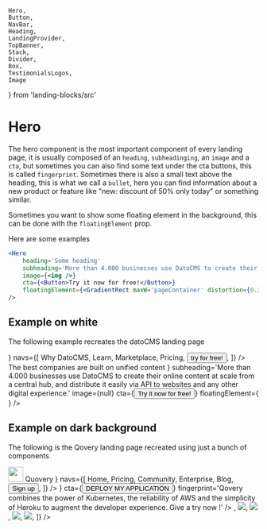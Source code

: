     Hero,
    Button,
    NavBar,
    Heading,
    LandingProvider,
    TopBanner,
    Stack,
    Divider,
    Box,
    TestimonialsLogos,
    Image
} from 'landing-blocks/src'

# Hero

The hero component is the most important component of every landing page, it is usually composed of an `heading`, `subheadinging`, an `image` and a `cta`, but sometimes you can also find some text under the cta buttons, this is called `fingerprint`.
Sometimes there is also a small text above the heading, this is what we call a `bullet`, here you can find information about a new product or feature like "new: discount of 50% only today" or something similar.

Sometimes you want to show some floating element in the background, this can be done with the `floatingElement` prop.

Here are some examples

```jsx
<Hero
    heading='Some heading'
    subheading='More than 4.000 businesses use DatoCMS to create their online content at scale from a central hub, and distribute it easily via API to websites and any other digital experience.'
    image={<img />}
    cta={<Button>Try it now for free!</Button>}
    floatingElement={<GradientRect maxW='pageContainer' distortion={0.3} />}
/>
```

## Example on white

The following example recreates the datoCMS landing page

<Playground iframe>
    <LandingProvider primary='#FF593D'>
        <NavBar
            logo={<img width='120px' src='/datocms/logo.svg' />}
            navs={[
                <a>Why DatoCMS</a>,
                <a>Learn</a>,
                <a>Marketplace</a>,
                <a>Pricing</a>,
                <Button>try for free!</Button>,
            ]}
        />
        <Hero
            heading={
                <Heading
                    fontFamily='tiempos-headline, Georgia'
                    fontSize='74px'
                    fontWeight='bold'
                >
                    The best companies are built on unified content
                </Heading>
            }
            subheading='More than 4.000 businesses use DatoCMS to create their online content at scale from a central hub, and distribute it easily via API to websites and any other digital experience.'
            image={null}
            cta={<Button>Try it now for free!</Button>}
            floatingElement={
                <GradientRect maxW='pageContainer' distortion={0.3} />
            }
        />
    </LandingProvider>
</Playground>

## Example on dark background

The following is the Qovery landing page recreated using just a bunch of components

<Playground iframe>
    <LandingProvider spacing='60px' primary='white' bg='#323452'>
        <NavBar
            dark
            logo={
                <Stack align='center' direction='row' spacing='20px'>
                    <Image width='30px' src='/quovery/logo.png' />
                    <Box fontWeight='medium' fontSize='20px'>
                        Quovery
                    </Box>
                </Stack>
            }
            navs={[
                <a>Home</a>,
                <a>Pricing</a>,
                <a>Community</a>,
                <a>Enterprise</a>,
                <a>Blog</a>,
                <Button px='10px'>Sign up</Button>,
            ]}
        />
        <Hero
            dark
            bullet='SUPERPOWERS FOR DEVELOPER'
            heading='Deploy complex application, seamlessly'
            subheading='Just push your code, we handle the rest'
            image={<img width='600px' src='/quovery/hero.png' />}
            cta={<Button>DEPLOY MY APPLICATION</Button>}
            fingerprint='Qovery combines the power of Kubernetes, the reliability of AWS and the simplicity of Heroku to augment the developer experience. Give a try now !'
        />
        <Divider heading='DEVELOPERS FROM GREAT COMPANIES TRUST US' dark />
        <TestimonialsLogos
            testimonials={[
                <img src='/quovery/google.png' />,
                <img src='/quovery/datadog.png' />,
                <img src='/quovery/itiviti.png' />,
                <img src='/quovery/redhat.png' />,
                <img src='/quovery/criteol.png' />,
            ]}
        />
    </LandingProvider>
</Playground>
